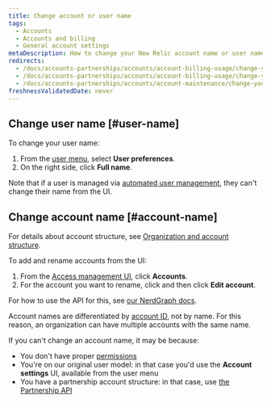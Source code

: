 ```yaml
---
title: Change account or user name
tags:
  - Accounts
  - Accounts and billing
  - General account settings
metaDescription: How to change your New Relic account name or user name.
redirects:
  - /docs/accounts-partnerships/accounts/account-billing-usage/change-your-account-name
  - /docs/accounts-partnerships/accounts/account-billing-usage/change-your-new-relic-account-name
  - /docs/accounts-partnerships/accounts/account-maintenance/change-your-new-relic-account-name
freshnessValidatedDate: never
---
```


## Change user name [#user-name]

To change your user name:

1. From the [user menu](/docs/accounts/accounts-billing/general-account-settings/intro-account-settings), select <DNT>**User preferences**</DNT>.
2. On the right side, click <DNT>**Full name**</DNT>.

Note that if a user is managed via [automated user management](/docs/accounts/accounts/automated-user-management/automated-user-provisioning-single-sign), they can't change their name from the UI.

## Change account name [#account-name]

For details about account structure, see [Organization and account structure](/docs/accounts/accounts-billing/account-structure/new-relic-account-structure).

To add and rename accounts from the UI:

1. From the [Access management UI](https://one.newrelic.com/admin-portal/organizations/organization-detail), click <DNT>**Accounts**</DNT>.
2. For the account you want to rename, click <Icon name="fe-more-horizontal"/> and then click <DNT>**Edit account**</DNT>.

For how to use the API for this, see [our NerdGraph docs](/docs/apis/nerdgraph/examples/manage-accounts-nerdgraph).

Account names are differentiated by [account ID](/docs/accounts/accounts-billing/account-structure/account-id), not by name. For this reason, an organization can have multiple accounts with the same name.

If you can't change an account name, it may be because:

* You don't have proper [permissions](/docs/accounts/accounts-billing/new-relic-one-user-management/user-management-concepts/#admin-settings)
* You're on our original user model: in that case you'd use the <DNT>**Account settings**</DNT> UI, available from the user menu
* You have a partnership account structure: in that case, use [the Partnership API](/docs/new-relic-partnerships/partnerships/partner-api/partnership-api-account-object)
